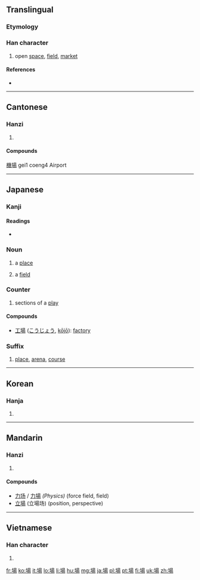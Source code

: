 {{also|场|塲}}
==Translingual==

===Etymology===
{{Han compound|土|昜|c1=s|c2=p|t1=field|ls=psc}}

===Han character===
{{Han char|rn=32|rad=土|as=09|sn=12|four=4612<sub>7</sub>|canj=土日一竹 (GAMH)|ids=⿰[[土]][[昜]]}}

# open [[space]], [[field]], [[market]]

====References====
* {{Han ref|kx=0234.080|dkj=05278|dj=0472.020|hdz=10462.090|uh=5834|ud=22580|bh=B3F5|bd=46069}}

----

==Cantonese==

===Hanzi===
{{yue-hanzi|jyut=[[coeng4]]|y=[[cheung4]]|sim=场}}

# {{defn|lang=yue|sort=土09}}

====Compounds====
[[機場]] gei1 coeng4 Airport

----

==Japanese==

===Kanji===
{{ja-kanji|grade=2|rs=土09}}

====Readings====
* {{ja-readings|on=[[じょう]] (jō)|kun=[[ば]] (ba)}}

===Noun===
{{ja-noun|k|hira=ば|rom=ba|hidx=は'}}

# a [[place]]
# {{physics|lang=ja|skey=は'}} a [[field]]

===Counter===
{{ja-pos|k|counter|hira=ば|rom=ba|hidx=は'}}

# sections of a [[play]]

====Compounds====
* [[工場]] ([[こうじょう]], [[kōjō]]): [[factory]]

===Suffix===
{{ja-pos|k|suffix|hira=じょう|rom=-jō|hidx=しょう'}} 

# [[place]], [[arena]], [[course]]

----

==Korean==

===Hanja===
{{ko-hanja|hangeul=[[장]]|rv=jang|mr=chang}}

# {{defn|lang=ko|sort=土09}}

----

==Mandarin==

===Hanzi===
{{cmn-hanzi|sim=场|pin=[[chǎng]] ([[chang3]])|wg=[[ch'ang2|ch'ang<sup>3</sup>]]}}

# {{defn|lang=cmn|sort=土09}}

====Compounds====
* [[力场]] / [[力場]] ''(Physics)'' (force field, field)
* [[立場]] (立場场) (position, perspective)

----

==Vietnamese==

===Han character===
{{vi-hantu|[[trường]], [[tràng]]|rs=土09}}

# {{defn|lang=vi|sort=土09}}

[[fr:場]]
[[ko:場]]
[[it:場]]
[[lo:場]]
[[li:場]]
[[hu:場]]
[[mg:場]]
[[ja:場]]
[[pl:場]]
[[pt:場]]
[[fi:場]]
[[uk:場]]
[[zh:場]]